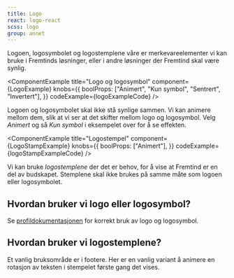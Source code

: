 ```yaml
---
title: Logo
react: logo-react
scss: logo
group: annet
---
```



<Ingress>
    Logoen, logosymbolet og logostemplene våre er merkevareelementer vi kan bruke i Fremtinds løsninger, eller i andre
    løsninger der Fremtind skal være synlig.
</Ingress>

<ComponentExample
    title="Logo og logosymbol"
    component={LogoExample}
    knobs={{
        boolProps: ["Animert", "Kun symbol", "Sentrert", "Invertert"],
    }}
    codeExample={logoExampleCode}
/>

Logoen og logosymbolet skal ikke stå synlige sammen. Vi kan animere mellom dem, slik at vi ser at det skifter mellom logo og logosymbol. Velg _Animert_ og så _Kun symbol_ i eksempelet over for å se effekten.

<ComponentExample
    title="Logostempel"
    component={LogoStampExample}
    knobs={{
        boolProps: ["Animert"],
    }}
    codeExample={logoStampExampleCode}
/>

Vi kan bruke _logostemplene_ der det er behov, for å vise at Fremtind er en del av budskapet. Stemplene skal ikke brukes på samme måte som logoen eller logosymbolet.

## Hvordan bruker vi logo eller logosymbol?

Se [profildokumentasjonen](/profil/logo) for korrekt bruk av logo og logosymbol.

## Hvordan bruker vi logostemplene?

Et vanlig bruksområde er i footere. Her er en vanlig variant å animere en rotasjon av teksten i stempelet første gang det vises.
